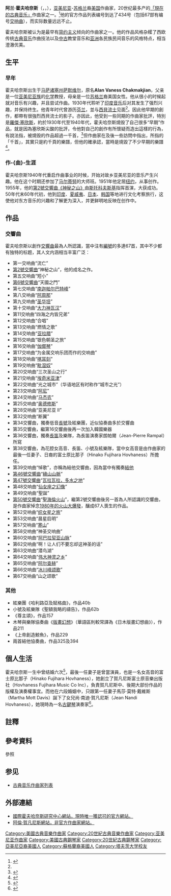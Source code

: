 {{NoteTA
|T=zh-cn:阿兰·霍夫哈奈斯;zh-tw:亞倫·霍華奈斯;zh-hk:亞倫·賀凡尼斯;
|1=zh-cn:阿兰·霍夫哈奈斯;zh-tw:亞倫·霍華奈斯;zh-hk:亞倫·賀凡尼斯;
|2=zh-cn:霍夫哈奈斯;zh-tw:霍華奈斯;zh-hk:賀凡尼斯;
}}

{{Infobox classical
| 中文名       = 阿兰·霍夫哈奈斯
| 画像         = Hovhaness.jpg
| 附注         =
| 原文名       = Ալան Հովհաննես
| 国别         = 美国
| 出生日期     = {{birth date|1911|3|8}}
| 出生地       = 马萨诸塞州萨默维尔
| 逝世日期     = {{death date and age|2000|6|21|1911|3|8}}
| 逝世地       = 西雅图
| 所属时期     = 20世纪
| 所属乐派     = 
| 擅长作品类型 = 各种编制的交响曲，室内器乐曲
| 代表作       = 大量交响曲（有编号为67部，其中第二“神秘之山”，第22“光之城市”，第50“圣海伦火山”），木琴与乐队《版畫幻想》，鲸声录音带与乐队《上帝創造了鯨》，小号与乐队《圣格里高利祷文》
| 师从         = [[马尔蒂努|马尔蒂努]]
| 学生         =
}}

'''阿兰·霍夫哈奈斯'''（{{lang-hy|'''Ալան Հովհաննես'''}}，{{lang-en|'''Alan Hovhaness'''}}，{{bd|1911年|3月8日|2000年|6月21日|catIdx=Hovhaness, Alan}}），[[亚美尼亚|亚美尼亚]]-[[苏格兰|苏格兰]]裔[[美国|美国]]作曲家，20世纪最多产的[[现代音乐|「現在的古典音乐」]]作曲家之一。<ref>{{cite web|title=HOVHANESS: Guitar Concerto No. 2 / Symphony No. 63 / Fanfare for the New Atlantis|url=http://www.classicsonline.com/catalogue/product.aspx?pid=584341|accessdate=2009-11-06|publisher=ClassicsOnline|language=en|archiveurl=https://web.archive.org/web/20090803010717/http://www.classicsonline.com/catalogue/product.aspx?pid=584341|archivedate=2009-08-03|deadurl=yes}}</ref>他的官方作品列表编号到达了434号（包括67部有编号[[交响曲|交响曲]]），而实际数量远远不止。

霍夫哈奈斯被认为是最早有[[简约音乐|简约主义]]倾向的作曲家之一。他的作品风格杂糅了西欧传统[[古典音乐|古典音乐]]作曲技法以及[[中世纪音乐|中古]]教堂音乐和[[亚洲|亚洲]]各民族民间音乐的风格特点，相当澄澈优美。

== 生平 ==
=== 早年 ===
霍夫哈奈斯出生于[[马萨诸塞州|马萨诸塞州]][[萨默维尔_(马萨诸塞州)|萨默维尔]]，原名'''Alan Vaness Chakmakjian'''，父亲是一位[[亚美尼亚族|亚美尼亚族]]的[[化学|化学]]教授，母亲是一位[[苏格兰|苏格兰]]裔美国女性。他从很小的时候起就对音乐有兴趣，并且尝试作曲。1930年代聆听了[[印度音乐|印度音乐]]后对其发生了强烈兴趣，并保持终生。他青年时代曾游历[[芬兰|芬兰]]，並与[[西貝流士|西貝流士]]见面<ref name="hovx"/>。因此他早期的創作，都帶有很強烈西貝流士的影子。亦因此，他受到一些同期的作曲家批評，特別是[[羅傑·塞欣斯|羅傑·塞欣斯]]，約於1930年代至1940年代，霍夫哈奈斯燒毁了自己很多“早期”作品，就是因為塞欣斯尖酸的批評，令他對自己的創作有所懷疑而造出這樣的行為，有說法指，被燒毁的作品超過一千首，<ref>{{Cite web|title=Alan Hovhaness - Catalogue of Works Part 1|url=http://www.musicweb-international.com/classrev/2000/feb00/hovanessworks.htm|access-date=2009-11-06|work=MusicWeb International|language=en}}</ref>但作曲家在及後一些訪問中指出，所指的「千首」，其實只是約千頁的樂譜，但他的確承認，當時是燒毀了不少早期的樂譜<ref name="hovx">{{Cite web|title=Alan Hovhaness: The Composer in Conversation with Bruce Duffie|url=http://www.bruceduffie.com/hovx.html|access-date=2020-07-01|date=2005-05|work=Bruce Duffie|language=en}}</ref>。

=== 作-{曲}-生涯 ===
霍夫哈奈斯1940年代重启作曲事业的时候，开始对故乡亚美尼亚的音乐产生兴趣。他在这个时期还参加了[[马尔蒂努|马尔蒂努]]的大师班。1951年他定居[[纽约|纽约]]，从事创作。1955年，他的[[第2號交響曲_(賀凡尼斯)|第2號交響曲《神秘之山》]]由[[斯托科夫斯基|斯托科夫斯基]]指挥首演，大获成功。50年代末60年代初，他到[[印度|印度]]、[[夏威夷|夏威夷]]、[[日本|日本]]、[[韩国|韩国]]等地进行文化考察旅行，这使他对东方音乐的兴趣和了解更为深入，并更鲜明地反映在创作中。

==作品==
===交響曲===
霍夫哈奈斯以創作[[交響曲|交響曲]]最為人所認識，當中注有[[作品號|編號]]的多達67首，其中不少都有独特的标题，其人文内涵相当丰富广泛：

{{div col}}
*第一交响曲“流亡”
*[[第2號交響曲_(賀凡尼斯)|第2號交響曲]]“神秘之山”，他的成名之作。
*第五交响曲“短小”
*[[第6號交響曲_(賀凡尼斯)|第6號交響曲]]“天國之門”
*第七交响曲“[[南迦帕尔巴特峰|南迦帕尔巴特峰]]”
*第八交响曲“[[阿周那|阿周那]]”
*第九交响曲“[[马米科尼扬|圣华坦]]”
*第十交响曲“[[瓦哈格恩|大力神瓦汉]]”
*第11交响曲“四海之内皆兄弟”
*第12交响曲“合唱”
*第13交响曲“燃情之歌”
*第14交响曲“[[亚拉腊山|亚拉腊]]”
*第15交响曲“银色朝圣之旅”
*第16交响曲“[[伽倻琴|伽倻琴]]”
*第17交响曲“为金属交响乐团而作的交响曲”
*第18交响曲“[[喀耳刻|喀耳刻]]”
*第19交响曲“[[毗湿奴|毗湿奴]]”
*第20交响曲“三次圣山之行”
*第21交响曲“[[瓦加尔沙帕特|埃奇米亚津]]”
*第22交响曲“光之城市”（华语地区有时称作“城市之光”）
*第23交响曲“[[阿尼_(土耳其)|阿尼]]”
*第24交响曲“[[莱拉和玛吉努|马杰农]]”
*第25交响曲“[[奥德修斯|奥德修斯]]”
*第28交响曲“亚美尼亚 II”
*第32交响曲“断翼”
*第34交響曲，獨奏低音[[長號|長號]]及絃樂團，近似協奏曲多於交響曲
*第35交響曲，繼第16交響曲後再一次加入韓國樂器
*第36交響曲，獨奏[[長笛|長笛]]及樂隊，為長笛演奏家朗帕爾（Jean-Pierre Rampal）所寫
*第38交響曲，為花腔女高音、長笛、小號及絃樂隊，當中女高音是由作曲家的最後一任妻子、日裔的富士原比那子（Hinako Fujihara Hovhaness）所擔任{{notetag|有關其妻子的日文正式名稱，由於過往甚少提及，坊間一直以來均採用「{{lang|ja|藤原ひなこ}}」的稱呼，但隨後因查證她曾經當過演員，與1950年代的一名女演員「富士原比那子」的拼音串法相同，因而推斷出來，見[http://www.hovhaness.com/Biography.html 此]。}}。
*第39交响曲“悼歌”，亦稱為結他交響曲，因為當中有獨奏[[結他|結他]]
*[[第46號交響曲_(賀凡尼斯)|第46號交響曲]]“[[綠山山脈|綠山山脈]]”
*[[第47號交響曲_(賀凡尼斯)|第47號交響曲]]“[[瓦拉瓦拉_(華盛頓州)|瓦拉瓦拉，多水之地]]”
*第48交响曲“[[仙女座星系|仙女座之幻像]]”
*第49交响曲“聖誕”
*[[第50號交響曲_(賀凡尼斯)|第50號交響曲]]“[[聖海倫火山|聖海倫火山]]”，繼第2號交響曲後另一首為人所認識的交響曲，是作曲家悼念[[1980年圣海伦火山爆发|1980年的火山大爆發]]，釀成67人喪生的作品。
*第52交响曲“[[织女星|织女星之旅]]”
*第53交响曲“晨星启明”
*第57交响曲“[[寒山|寒山]]”
*第58交响曲“神圣交响曲”
*第60交响曲“[[阿巴拉契亚山脉|阿巴拉契亚山脉]]”
*第62交响曲“啊！让人们不要忘却这神圣的话”
*第63交响曲“潜鸟湖”
*第64交响曲“[[華盛頓山_(新罕布什爾州)|伟大神灵之乡]]”
*第65交响曲“[[阿尔查赫|阿尔查赫]]”
*第66交响曲“[[格拉西爾峰|冰川峰颂歌]]”
*第67交响曲“山之颂歌”
{{div col end}}

===其他===
*絃樂團《哈利路亞及賦格曲》，作品40b
*小號及絃樂隊《聖額我略的禱告》，作品62b
*《尊主頌》，作品157
*木琴與樂隊協奏曲《[[版畫幻想|版畫幻想]]》{{notetag|根據[[紐約愛樂|紐約愛樂]]網上資料庫上的資料，作曲家在總譜首頁以[[日本漢字|日本漢字]]寫出了樂曲的漢字名稱，標題為：「版-{画}-幻想」<ref>{{Cite web|title=Hovhaness,  Alan / Fantasy On Japanese Woodprints|url=https://archives.nyphil.org/index.php/artifact/5e48cefd-cc7d-467e-91f1-8be33532d29d/fullview|access-date=2013-06-13|work=New York Philharmonic Archives|archive-url=https://web.archive.org/web/20151222092918/http://archives.nyphil.org/index.php/artifact/5e48cefd-cc7d-467e-91f1-8be33532d29d/fullview|archive-date=2015-12-22|dead-url=no}}</ref>。}}（華語區則較常譯為《日木版畫幻想曲》），作品211
*《上帝創造鯨魚》，作品229
*兩首結他協奏曲，作品325及394

== 個人生活 ==
霍夫哈奈斯一生中曾结婚六次<ref>{{Cite web|title=Alan Hovhaness Biographical Summary|url=https://hovhaness.com/Biography.html|access-date=2022-04-13|author=Marco Shirodkar|work=Alan Hovhaness|language=en}}</ref>，最後一任妻子是曾當演員，也是一名女高音的富士原比那子（Hinako Fujihara Hovhaness），她創立了賀凡尼斯富士原音樂出版社（Hovhaness Fujihara Music Co Inc），負責賀凡尼斯中、後期大部份作品的版權及演奏權事宜。而他在六段婚姻中，只跟第一任妻子馬莎·莫特·戴維斯（Martha Mott Davis）誕下了女兒尚·南迪·賀凡尼斯（Jean Nandi Hovhaness），她現時為一名[[古鍵琴|古鍵琴]]演奏家<ref>{{Cite web|title=Yerevan Concert honours Jean Nandi, Hovhaness' daughter – 1 April 2005|url=https://hovhaness.com/NEWS_Nandi_Concert.html|access-date=2020-07-01|work=Alan Hovhaness|language=en}}</ref>。

== 註釋 ==
{{notefoot}}

== 參考資料 ==
;參照
<references/>

== 参见 ==
* [[古典音乐作曲家列表|古典音乐作曲家列表]]

== 外部連結 ==
{{commonscat|Alan Hovhaness}}
* [https://web.archive.org/web/20080512012525/https://hovhaness.org/ 國際霍夫哈奈斯研究中心網站，現時唯一獲認可的官方網站。]
* [http://hovhaness.com 阿倫·賀凡尼斯網站，非官方作曲家網站。]

{{Authority control}}

{{DEFAULTSORT:Hovhaness, Alan}}
[[Category:美國古典音樂作曲家|Category:美國古典音樂作曲家]]
[[Category:20世紀古典音樂作曲家|Category:20世紀古典音樂作曲家]]
[[Category:亚美尼亚作曲家|Category:亚美尼亚作曲家]]
[[Category:美國古典鋼琴家|Category:美國古典鋼琴家]]
[[Category:20世紀古典鋼琴家|Category:20世紀古典鋼琴家]]
[[Category:亞美尼亞裔美國人|Category:亞美尼亞裔美國人]]
[[Category:蘇格蘭裔美國人|Category:蘇格蘭裔美國人]]
[[Category:塔夫茨大学校友|Category:塔夫茨大学校友]]